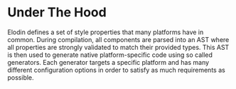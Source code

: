 # Under The Hood

Elodin defines a set of style properties that many platforms have in common. During compilation, all components are parsed into an AST where all properties are strongly validated to match their provided types. This AST is then used to generate native platform-specific code using so called generators. Each generator targets a specific platform and has many different configuration options in order to satisfy as much requirements as possible.